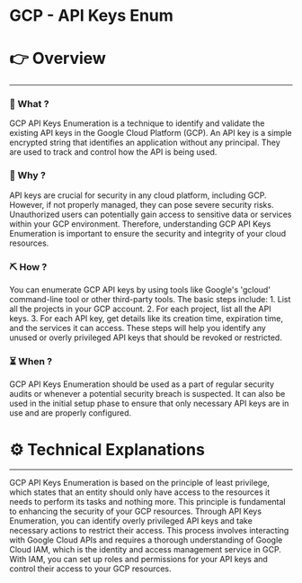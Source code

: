 # GCP - API Keys Enum


# 👉 Overview

---

### 👀 What ?

GCP API Keys Enumeration is a technique to identify and validate the existing API keys in the Google Cloud Platform (GCP). An API key is a simple encrypted string that identifies an application without any principal. They are used to track and control how the API is being used.


### 🧐 Why ?

API keys are crucial for security in any cloud platform, including GCP. However, if not properly managed, they can pose severe security risks. Unauthorized users can potentially gain access to sensitive data or services within your GCP environment. Therefore, understanding GCP API Keys Enumeration is important to ensure the security and integrity of your cloud resources.


### ⛏️ How ?

You can enumerate GCP API keys by using tools like Google's 'gcloud' command-line tool or other third-party tools. The basic steps include: 1. List all the projects in your GCP account. 2. For each project, list all the API keys. 3. For each API key, get details like its creation time, expiration time, and the services it can access. These steps will help you identify any unused or overly privileged API keys that should be revoked or restricted.


### ⏳ When ?

GCP API Keys Enumeration should be used as a part of regular security audits or whenever a potential security breach is suspected. It can also be used in the initial setup phase to ensure that only necessary API keys are in use and are properly configured.


# ⚙️ Technical Explanations

---

GCP API Keys Enumeration is based on the principle of least privilege, which states that an entity should only have access to the resources it needs to perform its tasks and nothing more. This principle is fundamental to enhancing the security of your GCP resources. Through API Keys Enumeration, you can identify overly privileged API keys and take necessary actions to restrict their access. This process involves interacting with Google Cloud APIs and requires a thorough understanding of Google Cloud IAM, which is the identity and access management service in GCP. With IAM, you can set up roles and permissions for your API keys and control their access to your GCP resources.
